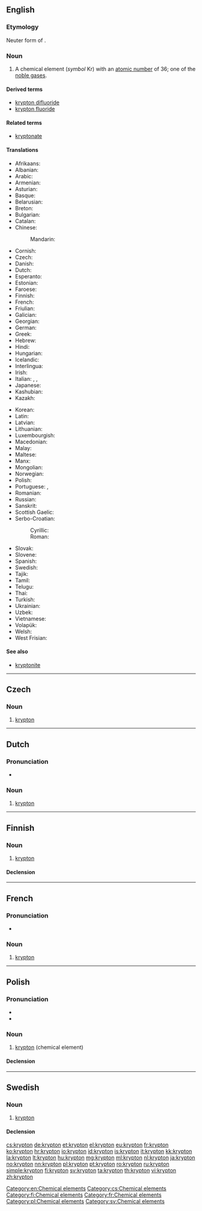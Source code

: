{{also|Krypton}}
==English==

{{elements|Kr|bromine|Br|rubidium|Rb}}

===Etymology===
Neuter form of {{etyl|grc}} {{term|κρυπτός||hidden}}.

===Noun===
{{en-noun|-}}
{{wikipedia}}

# A chemical element (''symbol'' Kr) with an [[atomic number]] of 36; one of the [[noble gas]]es.

====Derived terms====
* [[krypton difluoride]]
* [[krypton fluoride]]
<!--NOT kryptonite: this comes from the name of the fictional planet Krypton, not the element krypton-->

====Related terms====
* [[kryptonate]]
<!--NOT kryptonite: this comes from the name of the fictional planet Krypton, not the element krypton-->

====Translations====
{{trans-top|a chemical element}}
* Afrikaans: {{t-|af|kripton}}
* Albanian: {{t-|sq|kripton}}
* Arabic: {{t-|ar|كربتون|m|tr=kribtó:n|sc=Arab}}
* Armenian: {{t-|hy|կրիպտոն|tr=kripton}}
* Asturian: {{t-|ast|criptón|m}}
* Basque: {{t-|eu|kriptona}}
* Belarusian: {{t-|be|крыптон|m|tr=kryptón|sc=Cyrl}}
* Breton: {{t-|br|kripton}}
* Bulgarian: {{t-|bg|криптон|m|tr=kriptón}}
* Catalan: {{t-|ca|criptó}}
* Chinese:
*: Mandarin: {{t|cmn|氪|tr=kè|sc=Hani}}
* Cornish: {{t-|kw|crypton}}
* Czech: {{t+|cs|krypton}}
* Danish: {{t-|da|krypton}}
* Dutch: {{t+|nl|krypton|n}}
* Esperanto: {{t+|eo|kriptono}}
* Estonian: {{t-|et|krüptoon}}
* Faroese: {{t-|fo|krypton}}
* Finnish: {{t+|fi|krypton}}
* French: {{t+|fr|krypton|m}}
* Friulian: {{tø|fur|criton}}
* Galician: {{t+|gl|cripton}}
* Georgian: {{t-|ka|კრიპტონი|tr=kriptoni|sc=Geor}}
* German: {{t+|de|Krypton|n}}
* Greek: {{t+|el|κρυπτό|n|tr=kryptó}}
* Hebrew: {{t+|he|קריפטון|tr=kriptón|sc=Hebr}}
* Hindi: {{t-|hi|लीनाति|tr=leenaati|sc=Deva}}
* Hungarian: {{t+|hu|kripton}}
* Icelandic: {{t+|is|krypton}}
* Interlingua: {{t-|ia|krypton}}
* Irish: {{t+|ga|crioptón}}
* Italian: {{t+|it|cripto|m}}, {{t-|it|kripto|m}}, {{t-|it|krypto|m}}
* Japanese: {{t+|ja|クリプトン|tr=kuriputon}}
* Kashubian: {{t-|csb|kriptón}}
* Kazakh: {{t-|kk|криптон|tr=kripton|sc=Cyrl}}
{{trans-mid}}
* Korean: {{t+|ko|크립톤|tr=keuripton|sc=Kore}}
* Latin: {{t+|la|krypton}}
* Latvian: {{t-|lv|kriptons|m}}
* Lithuanian: {{t+|lt|kriptonas}}
* Luxembourgish: {{t-|lb|Krypton}}
* Macedonian: {{t-|mk|криптон|m|tr=kriptón|sc=Cyrl}}
* Malay: {{t-|ms|kripton}}
* Maltese: {{t-|mt|kriptu}}
* Manx: {{t-|gv|krypton}}
* Mongolian: {{t-|mn|криптон|tr=kripton|sc=Cyrl}}
* Norwegian: {{t+|no|krypton}}
* Polish: {{t+|pl|krypton|m}}
* Portuguese: {{t+|pt|crípton|m}}, {{t+|pt|criptônio|m}}
* Romanian: {{t+|ro|kripton|n}}
* Russian: {{t+|ru|криптон|m|tr=kriptón}}
* Sanskrit: {{t-|sa|लीनाति|tr=leenaati|sc=Deva}}
* Scottish Gaelic: {{t-|gd|criopton}}
* Serbo-Croatian:
*: Cyrillic: {{t-|sh|криптон|m|sc=Cyrl}}
*: Roman: {{t-|sh|kripton}}
* Slovak: {{t-|sk|kryptón}}
* Slovene: {{t+|sl|kripton}}
* Spanish: {{t-|es|criptón|m}}
* Swedish: {{t+|sv|krypton|n}}
* Tajik: {{t-|tg|kripton|sc=Cyrl}}
* Tamil: {{t-|ta|மறைவியம்|tr=maRaiviyam - maRai = to hide|sc=Taml}}
* Telugu: {{t+|te|క్రిప్టాన్|sc=Telu}}
* Thai: {{t-|th|คริปทอน|tr=khripthon|sc=Thai}}
* Turkish: {{t+|tr|kripton}}
* Ukrainian: {{t-|uk|криптон|m|tr=kryptón}}
* Uzbek: {{t-|uz|криптон|tr=kripton|sc=Cyrl}}
* Vietnamese: {{t-|vi|kripton}}
* Volapük: {{t+|vo|kriptin}}
* Welsh: {{t-|cy|krupton}}
* West Frisian: {{t-|fy|krypton}}
{{trans-bottom}}

====See also====
* [[kryptonite]]<!--which comes from the name of the fictional planet Krypton, not the name of the element-->

[[Category:en:Chemical elements]]

----

==Czech==
{{wikipedia|lang=cs}}

===Noun===
{{cs-noun|g=m}}

# [[#English|krypton]]

[[Category:cs:Chemical elements]]

----

==Dutch==
{{wikipedia|lang=nl}}
{{elements|Kr|broom|Br|rubidium|Rb|lang=nl}}

===Pronunciation===
* {{audio|Nl-krypton.ogg|Audio}}

===Noun===
{{nl-noun|n|-|-}}

# [[#English|krypton]]

----

==Finnish==
{{wikipedia|lang=fi}}

===Noun===
{{fi-noun}}

# [[#English|krypton]]

====Declension====
{{fi-decl-paperi|krypton|i=0}}

[[Category:fi:Chemical elements]]

----

==French==
{{wikipedia|lang=fr}}

===Pronunciation===
* {{IPA|/kʁip.tɔ̃/|lang=fr}}

===Noun===
{{fr-noun-unc|m}}

# [[#English|krypton]]

[[Category:fr:Chemical elements]]

----

==Polish==
{{wikipedia|lang=pl}}

===Pronunciation===
* {{IPA|lang=pl|/ˈkrɨptɔn/}}
* {{audio|Pl-krypton.ogg|Audio}}

===Noun===
{{pl-noun|m}}

# [[#English|krypton]] (chemical element)

====Declension====
{{pl-decl-noun-sing|krypton|kryptonu|kryptonowi|krypton|kryptonem|kryptonie|kryptonie}}

[[Category:pl:Chemical elements]]

----

==Swedish==
{{wikipedia|lang=sv}}

===Noun===
{{sv-noun|g=n|-}}

# [[#English|krypton]]

====Declension====
{{sv-noun-unc-irreg-n|2=kryptonet}}

[[Category:sv:Chemical elements]]

[[cs:krypton]]
[[de:krypton]]
[[et:krypton]]
[[el:krypton]]
[[eu:krypton]]
[[fr:krypton]]
[[ko:krypton]]
[[hr:krypton]]
[[io:krypton]]
[[id:krypton]]
[[is:krypton]]
[[it:krypton]]
[[kk:krypton]]
[[la:krypton]]
[[lt:krypton]]
[[hu:krypton]]
[[mg:krypton]]
[[ml:krypton]]
[[nl:krypton]]
[[ja:krypton]]
[[no:krypton]]
[[nn:krypton]]
[[pl:krypton]]
[[pt:krypton]]
[[ro:krypton]]
[[ru:krypton]]
[[simple:krypton]]
[[fi:krypton]]
[[sv:krypton]]
[[ta:krypton]]
[[th:krypton]]
[[vi:krypton]]
[[zh:krypton]]